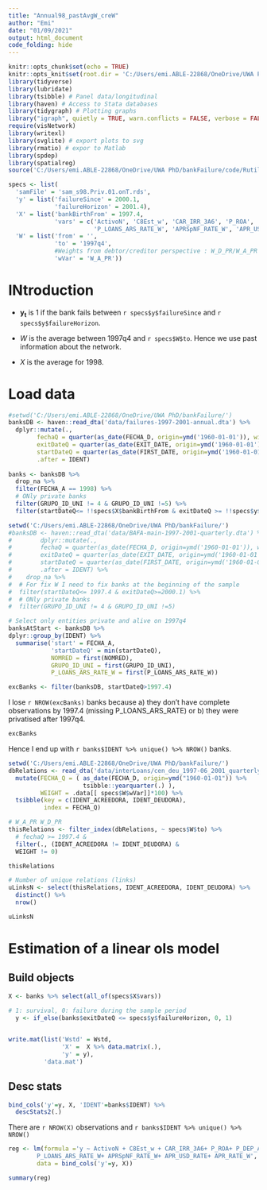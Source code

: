 ```yaml
---
title: "Annual98_pastAvgW_creW"
author: "Emi"
date: "01/09/2021"
output: html_document
code_folding: hide
---
```


```r
knitr::opts_chunk$set(echo = TRUE)
knitr::opts_knit$set(root.dir = 'C:/Users/emi.ABLE-22868/OneDrive/UWA PhD/bankFailure/')
library(tidyverse)
library(lubridate)
library(tsibble) # Panel data/longitudinal
library(haven) # Access to Stata databases
library(tidygraph) # Plotting graphs
library("igraph", quietly = TRUE, warn.conflicts = FALSE, verbose = FALSE)
require(visNetwork)
library(writexl)
library(svglite) # export plots to svg
library(rmatio) # expor to Matlab
library(spdep)
library(spatialreg)
source('C:/Users/emi.ABLE-22868/OneDrive/UWA PhD/bankFailure/code/Rutils/Emi_R_utils.R')

```

```{=html}
<style type="text/css">
.main-container {
  max-width: 1000px;
  margin-left: auto;
  margin-right: auto;
}
</style>
```

```r
specs <- list(
  'samFile' = 'sam_s98.Priv.01.onT.rds',
  'y' = list('failureSince' = 2000.1,
             'failureHorizon' = 2001.4),
  'X' = list('bankBirthFrom' = 1997.4, 
             'vars' = c('ActivoN', 'C8Est_w', 'CAR_IRR_3A6', 'P_ROA', 'P_DEP_ARS_RATE',
                        'P_LOANS_ARS_RATE_W', 'APRSpNF_RATE_W', 'APR_USD_RATE', 'APR_RATE_W')),
  'W' = list('from' = '',
             'to' = '1997q4',
             #Weights from debtor/creditor perspective : W_D_PR/W_A_PR (Deudora / Acreeedora)
             'wVar' = 'W_A_PR'))
```
# INtroduction

-   $\bm{y_t}$ is 1 if the bank fails between `r specs$y$failureSince` and `r specs$y$failureHorizon`.

-   $W$ is the average between 1997q4 and `r specs$W$to`. Hence we use past information about the network.

-   $X$ is the average for 1998.

# Load data

```r
#setwd('C:/Users/emi.ABLE-22868/OneDrive/UWA PhD/bankFailure/')
banksDB <- haven::read_dta('data/failures-1997-2001-annual.dta') %>%
  dplyr::mutate(., 
        fechaQ = quarter(as_date(FECHA_D, origin=ymd('1960-01-01')), with_year=TRUE),
        exitDateQ = quarter(as_date(EXIT_DATE, origin=ymd('1960-01-01')), with_year=TRUE),
        startDateQ = quarter(as_date(FIRST_DATE, origin=ymd('1960-01-01')), with_year=TRUE),
        .after = IDENT) 
  
banks <- banksDB %>%
  drop_na %>%
  filter(FECHA_A == 1998) %>%
  # ONly private banks
  filter(GRUPO_ID_UNI != 4 & GRUPO_ID_UNI !=5) %>%
  filter(startDateQ<= !!specs$X$bankBirthFrom & exitDateQ >= !!specs$y$failureSince) 
```

```r
setwd('C:/Users/emi.ABLE-22868/OneDrive/UWA PhD/bankFailure/')
#banksDB <- haven::read_dta('data/BAFA-main-1997-2001-quarterly.dta') %>%
#        dplyr::mutate(., 
#        fechaQ = quarter(as_date(FECHA_D, origin=ymd('1960-01-01')), with_year=TRUE),
#        exitDateQ = quarter(as_date(EXIT_DATE, origin=ymd('1960-01-01')), with_year=TRUE),
#        startDateQ = quarter(as_date(FIRST_DATE, origin=ymd('1960-01-01')), with_year=TRUE),
#        .after = IDENT) %>%
#    drop_na %>%
#  # For fix W I need to fix banks at the beginning of the sample
#  filter(startDateQ<= 1997.4 & exitDateQ>=2000.1) %>%
#  # ONly private banks
#  filter(GRUPO_ID_UNI != 4 & GRUPO_ID_UNI !=5)

# Select only entities private and alive on 1997q4
banksAtStart <- banksDB %>%
dplyr::group_by(IDENT) %>%
  summarise('start' = FECHA_A,
            'startDateQ' = min(startDateQ),
            NOMRED = first(NOMRED),
            GRUPO_ID_UNI = first(GRUPO_ID_UNI),
            P_LOANS_ARS_RATE_W = first(P_LOANS_ARS_RATE_W))

excBanks <- filter(banksDB, startDateQ>1997.4)
```

I lose `r NROW(excBanks)` banks because a) they don't have complete observations by 1997.4 (missing P_LOANS_ARS_RATE) or b) they were privatised after 1997q4.

```r
excBanks
```

Hence I end up with `r banks$IDENT %>% unique() %>% NROW()` banks.

```r
setwd('C:/Users/emi.ABLE-22868/OneDrive/UWA PhD/bankFailure/')
dbRelations <- read_dta('data/interLoans/cen_deu_1997-06_2001_quarterly.dta') %>%
  mutate(FECHA_Q = ( as_date(FECHA_D, origin=ymd("1960-01-01")) %>% 
                     tsibble::yearquarter(.) ),
         WEIGHT = .data[[ specs$W$wVar]]*100) %>%
  tsibble(key = c(IDENT_ACREEDORA, IDENT_DEUDORA), 
          index = FECHA_Q)

# W_A_PR W_D_PR
thisRelations <- filter_index(dbRelations, ~ specs$W$to) %>%
  # fechaQ >= 1997.4 &
  filter(., (IDENT_ACREEDORA != IDENT_DEUDORA) &
  WEIGHT != 0)

thisRelations

# Number of unique relations (links)
uLinksN <- select(thisRelations, IDENT_ACREEDORA, IDENT_DEUDORA) %>%
  distinct() %>%
  nrow()

uLinksN

```


# Estimation of a linear ols model

## Build objects

```r
X <- banks %>% select(all_of(specs$X$vars))

# 1: survival, 0: failure during the sample period
  y <- if_else(banks$exitDateQ <= specs$y$failureHorizon, 0, 1)
  
```

```r
write.mat(list('Wstd' = Wstd,
               'X' =  X %>% data.matrix(.),
               'y' = y),
          'data.mat')
```

## Desc stats

```r
bind_cols('y'=y, X, 'IDENT'=banks$IDENT) %>% 
  descStats2(.)
```

There are `r NROW(X)` observations and `r banks$IDENT %>% unique() %>% NROW()` 

```r
reg <- lm(formula ='y ~ ActivoN + C8Est_w + CAR_IRR_3A6+ P_ROA+ P_DEP_ARS_RATE +
        P_LOANS_ARS_RATE_W+ APRSpNF_RATE_W+ APR_USD_RATE+ APR_RATE_W',
        data = bind_cols('y'=y, X))

summary(reg)
```

